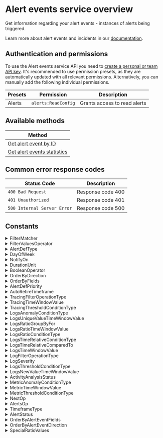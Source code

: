# Alert events service overview

Get information regarding your alert events - instances of alerts being triggered.

Learn more about alert events and incidents in our [documentation](https://coralogix.com/docs/user-guides/alerting/incidents/).

## Authentication and permissions

To use the Alert events service API you need to [create a personal or team API key](https://coralogix.com/docs/user-guides/account-management/api-keys/api-keys/). It's recommended to use permission presets, as they are automatically updated with all relevant permissions. Alternatively, you can manually add the following individual permissions.

| Presets | Permission            | Description                                      |
|---------|-----------------------|--------------------------------------------------|
| Alerts | `alerts:ReadConfig` | Grants access to read alerts |

## Available methods

| Method                        |
|-------------------------------|
| [Get alert event by ID](https://docs.coralogix.com/api-reference/alert-events-service/get-alert-event-by-id) |
| [Get alert events statistics](https://docs.coralogix.com/api-reference/alert-events-service/get-alert-events-statistics) |

## Common error response codes

| Status Code | Description                           |
|-------------|---------------------------------------|
| `400 Bad Request` | Response code 400 |
| `401 Unauthorized` | Response code 401 |
| `500 Internal Server Error` | Response code 500 |

## Constants

<details>
  <summary>FilterMatcher</summary>

  | Value |
|-------|
| `FILTER_MATCHER_UNSPECIFIED` |
| `FILTER_MATCHER_EQUALS` |
| `FILTER_MATCHER_NOT_EQUALS` |
</details>
<details>
  <summary>FilterValuesOperator</summary>

  | Value |
|-------|
| `FILTER_VALUES_OPERATOR_UNSPECIFIED` |
| `FILTER_VALUES_OPERATOR_OR` |
| `FILTER_VALUES_OPERATOR_AND` |
</details>
<details>
  <summary>AlertDefType</summary>

  | Value |
|-------|
| `ALERT_DEF_TYPE_LOGS_IMMEDIATE_OR_UNSPECIFIED` |
| `ALERT_DEF_TYPE_LOGS_THRESHOLD` |
| `ALERT_DEF_TYPE_LOGS_ANOMALY` |
| `ALERT_DEF_TYPE_LOGS_RATIO_THRESHOLD` |
| `ALERT_DEF_TYPE_LOGS_NEW_VALUE` |
| `ALERT_DEF_TYPE_LOGS_UNIQUE_COUNT` |
| `ALERT_DEF_TYPE_LOGS_TIME_RELATIVE_THRESHOLD` |
| `ALERT_DEF_TYPE_METRIC_THRESHOLD` |
| `ALERT_DEF_TYPE_METRIC_ANOMALY` |
| `ALERT_DEF_TYPE_TRACING_IMMEDIATE` |
| `ALERT_DEF_TYPE_TRACING_THRESHOLD` |
| `ALERT_DEF_TYPE_FLOW` |
| `ALERT_DEF_TYPE_SLO_THRESHOLD` |
</details>
<details>
  <summary>DayOfWeek</summary>

  | Value |
|-------|
| `DAY_OF_WEEK_MONDAY_OR_UNSPECIFIED` |
| `DAY_OF_WEEK_TUESDAY` |
| `DAY_OF_WEEK_WEDNESDAY` |
| `DAY_OF_WEEK_THURSDAY` |
| `DAY_OF_WEEK_FRIDAY` |
| `DAY_OF_WEEK_SATURDAY` |
| `DAY_OF_WEEK_SUNDAY` |
</details>
<details>
  <summary>NotifyOn</summary>

  | Value |
|-------|
| `NOTIFY_ON_TRIGGERED_ONLY_UNSPECIFIED` |
| `NOTIFY_ON_TRIGGERED_AND_RESOLVED` |
</details>
<details>
  <summary>DurationUnit</summary>

  | Value |
|-------|
| `DURATION_UNIT_UNSPECIFIED` |
| `DURATION_UNIT_HOURS` |
</details>
<details>
  <summary>BooleanOperator</summary>

  | Value |
|-------|
| `BOOLEAN_OPERATOR_AND_UNSPECIFIED` |
| `BOOLEAN_OPERATOR_OR` |
</details>
<details>
  <summary>OrderByDirection</summary>

  | Value |
|-------|
| `ORDER_BY_DIRECTION_ASC_OR_UNSPECIFIED` |
| `ORDER_BY_DIRECTION_DESC` |
</details>
<details>
  <summary>OrderByFields</summary>

  | Value |
|-------|
| `ORDER_BY_FIELDS_UNSPECIFIED` |
| `ORDER_BY_FIELDS_NAME` |
| `ORDER_BY_FIELDS_ID` |
| `ORDER_BY_FIELDS_SEVERITY` |
| `ORDER_BY_FIELDS_CREATED_TIME` |
| `ORDER_BY_FIELDS_UPDATED_TIME` |
| `ORDER_BY_FIELDS_LAST_TRIGGERED` |
</details>
<details>
  <summary>AlertDefPriority</summary>

  | Value |
|-------|
| `ALERT_DEF_PRIORITY_P5_OR_UNSPECIFIED` |
| `ALERT_DEF_PRIORITY_P4` |
| `ALERT_DEF_PRIORITY_P3` |
| `ALERT_DEF_PRIORITY_P2` |
| `ALERT_DEF_PRIORITY_P1` |
</details>
<details>
  <summary>AutoRetireTimeframe</summary>

  | Value |
|-------|
| `AUTO_RETIRE_TIMEFRAME_NEVER_OR_UNSPECIFIED` |
| `AUTO_RETIRE_TIMEFRAME_MINUTES_5` |
| `AUTO_RETIRE_TIMEFRAME_MINUTES_10` |
| `AUTO_RETIRE_TIMEFRAME_HOUR_1` |
| `AUTO_RETIRE_TIMEFRAME_HOURS_2` |
| `AUTO_RETIRE_TIMEFRAME_HOURS_6` |
| `AUTO_RETIRE_TIMEFRAME_HOURS_12` |
| `AUTO_RETIRE_TIMEFRAME_HOURS_24` |
</details>
<details>
  <summary>TracingFilterOperationType</summary>

  | Value |
|-------|
| `TRACING_FILTER_OPERATION_TYPE_IS_OR_UNSPECIFIED` |
| `TRACING_FILTER_OPERATION_TYPE_INCLUDES` |
| `TRACING_FILTER_OPERATION_TYPE_ENDS_WITH` |
| `TRACING_FILTER_OPERATION_TYPE_STARTS_WITH` |
| `TRACING_FILTER_OPERATION_TYPE_IS_NOT` |
</details>
<details>
  <summary>TracingTimeWindowValue</summary>

  | Value |
|-------|
| `TRACING_TIME_WINDOW_VALUE_MINUTES_5_OR_UNSPECIFIED` |
| `TRACING_TIME_WINDOW_VALUE_MINUTES_10` |
| `TRACING_TIME_WINDOW_VALUE_MINUTES_15` |
| `TRACING_TIME_WINDOW_VALUE_MINUTES_20` |
| `TRACING_TIME_WINDOW_VALUE_MINUTES_30` |
| `TRACING_TIME_WINDOW_VALUE_HOUR_1` |
| `TRACING_TIME_WINDOW_VALUE_HOURS_2` |
| `TRACING_TIME_WINDOW_VALUE_HOURS_4` |
| `TRACING_TIME_WINDOW_VALUE_HOURS_6` |
| `TRACING_TIME_WINDOW_VALUE_HOURS_12` |
| `TRACING_TIME_WINDOW_VALUE_HOURS_24` |
| `TRACING_TIME_WINDOW_VALUE_HOURS_36` |
</details>
<details>
  <summary>TracingThresholdConditionType</summary>

  | Value |
|-------|
| `TRACING_THRESHOLD_CONDITION_TYPE_MORE_THAN_OR_UNSPECIFIED` |
</details>
<details>
  <summary>LogsAnomalyConditionType</summary>

  | Value |
|-------|
| `LOGS_ANOMALY_CONDITION_TYPE_MORE_THAN_USUAL_OR_UNSPECIFIED` |
</details>
<details>
  <summary>LogsUniqueValueTimeWindowValue</summary>

  | Value |
|-------|
| `LOGS_UNIQUE_VALUE_TIME_WINDOW_VALUE_MINUTE_1_OR_UNSPECIFIED` |
| `LOGS_UNIQUE_VALUE_TIME_WINDOW_VALUE_MINUTES_5` |
| `LOGS_UNIQUE_VALUE_TIME_WINDOW_VALUE_MINUTES_10` |
| `LOGS_UNIQUE_VALUE_TIME_WINDOW_VALUE_MINUTES_15` |
| `LOGS_UNIQUE_VALUE_TIME_WINDOW_VALUE_MINUTES_20` |
| `LOGS_UNIQUE_VALUE_TIME_WINDOW_VALUE_MINUTES_30` |
| `LOGS_UNIQUE_VALUE_TIME_WINDOW_VALUE_HOURS_1` |
| `LOGS_UNIQUE_VALUE_TIME_WINDOW_VALUE_HOURS_2` |
| `LOGS_UNIQUE_VALUE_TIME_WINDOW_VALUE_HOURS_4` |
| `LOGS_UNIQUE_VALUE_TIME_WINDOW_VALUE_HOURS_6` |
| `LOGS_UNIQUE_VALUE_TIME_WINDOW_VALUE_HOURS_12` |
| `LOGS_UNIQUE_VALUE_TIME_WINDOW_VALUE_HOURS_24` |
| `LOGS_UNIQUE_VALUE_TIME_WINDOW_VALUE_HOURS_36` |
</details>
<details>
  <summary>LogsRatioGroupByFor</summary>

  | Value |
|-------|
| `LOGS_RATIO_GROUP_BY_FOR_BOTH_OR_UNSPECIFIED` |
| `LOGS_RATIO_GROUP_BY_FOR_NUMERATOR_ONLY` |
| `LOGS_RATIO_GROUP_BY_FOR_DENUMERATOR_ONLY` |
</details>
<details>
  <summary>LogsRatioTimeWindowValue</summary>

  | Value |
|-------|
| `LOGS_RATIO_TIME_WINDOW_VALUE_MINUTES_5_OR_UNSPECIFIED` |
| `LOGS_RATIO_TIME_WINDOW_VALUE_MINUTES_10` |
| `LOGS_RATIO_TIME_WINDOW_VALUE_MINUTES_15` |
| `LOGS_RATIO_TIME_WINDOW_VALUE_MINUTES_30` |
| `LOGS_RATIO_TIME_WINDOW_VALUE_HOUR_1` |
| `LOGS_RATIO_TIME_WINDOW_VALUE_HOURS_2` |
| `LOGS_RATIO_TIME_WINDOW_VALUE_HOURS_4` |
| `LOGS_RATIO_TIME_WINDOW_VALUE_HOURS_6` |
| `LOGS_RATIO_TIME_WINDOW_VALUE_HOURS_12` |
| `LOGS_RATIO_TIME_WINDOW_VALUE_HOURS_24` |
| `LOGS_RATIO_TIME_WINDOW_VALUE_HOURS_36` |
</details>
<details>
  <summary>LogsRatioConditionType</summary>

  | Value |
|-------|
| `LOGS_RATIO_CONDITION_TYPE_MORE_THAN_OR_UNSPECIFIED` |
| `LOGS_RATIO_CONDITION_TYPE_LESS_THAN` |
</details>
<details>
  <summary>LogsTimeRelativeConditionType</summary>

  | Value |
|-------|
| `LOGS_TIME_RELATIVE_CONDITION_TYPE_MORE_THAN_OR_UNSPECIFIED` |
| `LOGS_TIME_RELATIVE_CONDITION_TYPE_LESS_THAN` |
</details>
<details>
  <summary>LogsTimeRelativeComparedTo</summary>

  | Value |
|-------|
| `LOGS_TIME_RELATIVE_COMPARED_TO_PREVIOUS_HOUR_OR_UNSPECIFIED` |
| `LOGS_TIME_RELATIVE_COMPARED_TO_SAME_HOUR_YESTERDAY` |
| `LOGS_TIME_RELATIVE_COMPARED_TO_SAME_HOUR_LAST_WEEK` |
| `LOGS_TIME_RELATIVE_COMPARED_TO_YESTERDAY` |
| `LOGS_TIME_RELATIVE_COMPARED_TO_SAME_DAY_LAST_WEEK` |
| `LOGS_TIME_RELATIVE_COMPARED_TO_SAME_DAY_LAST_MONTH` |
</details>
<details>
  <summary>LogsTimeWindowValue</summary>

  | Value |
|-------|
| `LOGS_TIME_WINDOW_VALUE_MINUTES_5_OR_UNSPECIFIED` |
| `LOGS_TIME_WINDOW_VALUE_MINUTES_10` |
| `LOGS_TIME_WINDOW_VALUE_MINUTES_20` |
| `LOGS_TIME_WINDOW_VALUE_MINUTES_15` |
| `LOGS_TIME_WINDOW_VALUE_MINUTES_30` |
| `LOGS_TIME_WINDOW_VALUE_HOUR_1` |
| `LOGS_TIME_WINDOW_VALUE_HOURS_2` |
| `LOGS_TIME_WINDOW_VALUE_HOURS_4` |
| `LOGS_TIME_WINDOW_VALUE_HOURS_6` |
| `LOGS_TIME_WINDOW_VALUE_HOURS_12` |
| `LOGS_TIME_WINDOW_VALUE_HOURS_24` |
| `LOGS_TIME_WINDOW_VALUE_HOURS_36` |
</details>
<details>
  <summary>LogFilterOperationType</summary>

  | Value |
|-------|
| `LOG_FILTER_OPERATION_TYPE_IS_OR_UNSPECIFIED` |
| `LOG_FILTER_OPERATION_TYPE_INCLUDES` |
| `LOG_FILTER_OPERATION_TYPE_ENDS_WITH` |
| `LOG_FILTER_OPERATION_TYPE_STARTS_WITH` |
</details>
<details>
  <summary>LogSeverity</summary>

  | Value |
|-------|
| `LOG_SEVERITY_VERBOSE_UNSPECIFIED` |
| `LOG_SEVERITY_DEBUG` |
| `LOG_SEVERITY_INFO` |
| `LOG_SEVERITY_WARNING` |
| `LOG_SEVERITY_ERROR` |
| `LOG_SEVERITY_CRITICAL` |
</details>
<details>
  <summary>LogsThresholdConditionType</summary>

  | Value |
|-------|
| `LOGS_THRESHOLD_CONDITION_TYPE_MORE_THAN_OR_UNSPECIFIED` |
| `LOGS_THRESHOLD_CONDITION_TYPE_LESS_THAN` |
</details>
<details>
  <summary>LogsNewValueTimeWindowValue</summary>

  | Value |
|-------|
| `LOGS_NEW_VALUE_TIME_WINDOW_VALUE_HOURS_12_OR_UNSPECIFIED` |
| `LOGS_NEW_VALUE_TIME_WINDOW_VALUE_HOURS_24` |
| `LOGS_NEW_VALUE_TIME_WINDOW_VALUE_HOURS_48` |
| `LOGS_NEW_VALUE_TIME_WINDOW_VALUE_HOURS_72` |
| `LOGS_NEW_VALUE_TIME_WINDOW_VALUE_WEEK_1` |
| `LOGS_NEW_VALUE_TIME_WINDOW_VALUE_MONTH_1` |
| `LOGS_NEW_VALUE_TIME_WINDOW_VALUE_MONTHS_2` |
| `LOGS_NEW_VALUE_TIME_WINDOW_VALUE_MONTHS_3` |
</details>
<details>
  <summary>ActivityAnalysisStatus</summary>

  | Value |
|-------|
| `ACTIVITY_ANALYSIS_STATUS_ACTIVATE_OR_UNSPECIFIED` |
| `ACTIVITY_ANALYSIS_STATUS_MUTE` |
</details>
<details>
  <summary>MetricAnomalyConditionType</summary>

  | Value |
|-------|
| `METRIC_ANOMALY_CONDITION_TYPE_MORE_THAN_USUAL_OR_UNSPECIFIED` |
| `METRIC_ANOMALY_CONDITION_TYPE_LESS_THAN_USUAL` |
</details>
<details>
  <summary>MetricTimeWindowValue</summary>

  | Value |
|-------|
| `METRIC_TIME_WINDOW_VALUE_MINUTES_1_OR_UNSPECIFIED` |
| `METRIC_TIME_WINDOW_VALUE_MINUTES_5` |
| `METRIC_TIME_WINDOW_VALUE_MINUTES_10` |
| `METRIC_TIME_WINDOW_VALUE_MINUTES_15` |
| `METRIC_TIME_WINDOW_VALUE_MINUTES_20` |
| `METRIC_TIME_WINDOW_VALUE_MINUTES_30` |
| `METRIC_TIME_WINDOW_VALUE_HOUR_1` |
| `METRIC_TIME_WINDOW_VALUE_HOURS_2` |
| `METRIC_TIME_WINDOW_VALUE_HOURS_4` |
| `METRIC_TIME_WINDOW_VALUE_HOURS_6` |
| `METRIC_TIME_WINDOW_VALUE_HOURS_12` |
| `METRIC_TIME_WINDOW_VALUE_HOURS_24` |
| `METRIC_TIME_WINDOW_VALUE_HOURS_36` |
</details>
<details>
  <summary>MetricThresholdConditionType</summary>

  | Value |
|-------|
| `METRIC_THRESHOLD_CONDITION_TYPE_MORE_THAN_OR_UNSPECIFIED` |
| `METRIC_THRESHOLD_CONDITION_TYPE_LESS_THAN` |
| `METRIC_THRESHOLD_CONDITION_TYPE_MORE_THAN_OR_EQUALS` |
| `METRIC_THRESHOLD_CONDITION_TYPE_LESS_THAN_OR_EQUALS` |
</details>
<details>
  <summary>NextOp</summary>

  | Value |
|-------|
| `NEXT_OP_AND_OR_UNSPECIFIED` |
| `NEXT_OP_OR` |
</details>
<details>
  <summary>AlertsOp</summary>

  | Value |
|-------|
| `ALERTS_OP_AND_OR_UNSPECIFIED` |
| `ALERTS_OP_OR` |
</details>
<details>
  <summary>TimeframeType</summary>

  | Value |
|-------|
| `TIMEFRAME_TYPE_UNSPECIFIED` |
| `TIMEFRAME_TYPE_UP_TO` |
</details>
<details>
  <summary>AlertStatus</summary>

  | Value |
|-------|
| `ALERT_STATUS_RESOLVED_OR_UNSPECIFIED` |
| `ALERT_STATUS_TRIGGERED` |
</details>
<details>
  <summary>OrderByAlertEventFields</summary>

  | Value |
|-------|
| `ORDER_BY_ALERT_EVENT_FIELDS_UNSPECIFIED` |
| `ORDER_BY_ALERT_EVENT_FIELDS_TIMESTAMP` |
</details>
<details>
  <summary>OrderByAlertEventDirection</summary>

  | Value |
|-------|
| `ORDER_BY_ALERT_EVENT_DIRECTION_UNSPECIFIED` |
| `ORDER_BY_ALERT_EVENT_DIRECTION_ASC` |
| `ORDER_BY_ALERT_EVENT_DIRECTION_DESC` |
</details>
<details>
  <summary>SpecialRatioValues</summary>

  | Value |
|-------|
| `SPECIAL_RATIO_VALUES_INFINITY_OR_UNSPECIFIED` |
</details>
